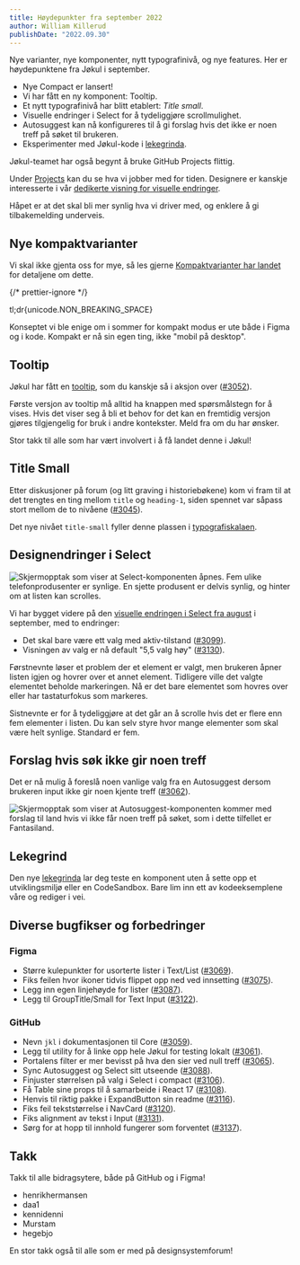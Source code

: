 ```yaml
---
title: Høydepunkter fra september 2022
author: William Killerud
publishDate: "2022.09.30"
---
```



<Ingress>
    Nye varianter, nye komponenter, nytt typografinivå, og nye features. Her er høydepunktene fra Jøkul i september.
</Ingress>

-   Nye Compact er lansert!
-   Vi har fått en ny komponent: Tooltip.
-   Et nytt typografinivå har blitt etablert: _Title small_.
-   Visuelle endringer i Select for å tydeliggjøre scrollmulighet.
-   Autosuggest kan nå konfigureres til å gi forslag hvis det ikke er noen treff på søket til brukeren.
-   Eksperimenter med Jøkul-kode i [lekegrinda](/kom-i-gang/lekegrind).

Jøkul-teamet har også begynt å bruke GitHub Projects flittig.

Under [Projects](https://github.com/orgs/fremtind/projects/22/views/3) kan du se hva vi jobber med for tiden. Designere er kanskje interesserte i vår [dedikerte visning for visuelle endringer](https://github.com/orgs/fremtind/projects/22/views/1).

Håpet er at det skal bli mer synlig hva vi driver med, og enklere å gi tilbakemelding underveis.

## Nye kompaktvarianter

Vi skal ikke gjenta oss for mye, så les gjerne [Kompaktvarianter har landet](/blog/compact-reboot/) for detaljene om dette.

<div className="jkl-portal-paragraph">
    {/* prettier-ignore */}
    <p className="jkl-bold">tl;dr{unicode.NON_BREAKING_SPACE}<Tooltip content="Too long; didn't read" /></p>
</div>

Konseptet vi ble enige om i sommer for kompakt modus er ute både i Figma og i kode. Kompakt er nå sin egen ting, ikke "mobil på desktop".

## Tooltip

Jøkul har fått en [tooltip](/komponenter/tooltip), som du kanskje så i aksjon over ([#3052](https://github.com/fremtind/jokul/issues/3052)).

Første versjon av tooltip må alltid ha knappen med spørsmålstegn for å vises. Hvis det viser seg å bli et behov for
det kan en fremtidig versjon gjøres tilgjengelig for bruk i andre kontekster. Meld fra om du har ønsker.

Stor takk til alle som har vært involvert i å få landet denne i Jøkul!

## Title Small

Etter diskusjoner på forum (og litt graving i historiebøkene) kom vi fram til at det trengtes en ting mellom `title` og `heading-1`, siden spennet var såpass stort mellom de to nivåene ([#3045](https://github.com/fremtind/jokul/issues/3045)).

Det nye nivået `title-small` fyller denne plassen i [typografiskalaen](/profil/typografi).

## Designendringer i Select

![Skjermopptak som viser at Select-komponenten åpnes. Fem ulike telefonprodusenter er synlige. En sjette produsent er delvis synlig, og hinter om at listen kan scrolles.](/assets/blog/updates/september-2022/select-scroll-hint.gif)

Vi har bygget videre på den [visuelle endringen i Select fra august](/blog/updates/august-2022/#oppdatert-select-design) i september, med to endringer:

-   Det skal bare være ett valg med aktiv-tilstand ([#3099](https://github.com/fremtind/jokul/issues/3099)).
-   Visningen av valg er nå default "5,5 valg høy" ([#3130](https://github.com/fremtind/jokul/issues/3130)).

Førstnevnte løser et problem der et element er valgt, men brukeren åpner listen igjen og hovrer over et annet element. Tidligere ville det valgte elementet beholde markeringen. Nå er det bare elementet som hovres over eller har tastaturfokus som markeres.

Sistnevnte er for å tydeliggjøre at det går an å scrolle hvis det er flere enn fem elementer i listen. Du kan selv styre hvor mange elementer som skal være helt synlige. Standard er fem.

## Forslag hvis søk ikke gir noen treff

Det er nå mulig å foreslå noen vanlige valg fra en Autosuggest dersom brukeren input ikke gir noen kjente treff ([#3062](https://github.com/fremtind/jokul/issues/3062)).

![Skjermopptak som viser at Autosuggest-komponenten kommer med forslag til land hvis vi ikke får noen treff på søket, som i dette tilfellet er Fantasiland.](/assets/blog/updates/september-2022/autosuggest-ingen-treff-valg.gif)

## Lekegrind

Den nye [lekegrinda](/kom-i-gang/lekegrind) lar deg teste en komponent uten å sette opp et utviklingsmiljø eller en CodeSandbox. Bare lim inn ett av kodeeksemplene våre og rediger i vei.

## Diverse bugfikser og forbedringer

### Figma

-   Større kulepunkter for usorterte lister i Text/List ([#3069](https://github.com/fremtind/jokul/issues/3069)).
-   Fiks feilen hvor ikoner tidvis flippet opp ned ved innsetting ([#3075](https://github.com/fremtind/jokul/issues/3075)).
-   Legg inn egen linjehøyde for lister ([#3087](https://github.com/fremtind/jokul/issues/3087)).
-   Legg til GroupTitle/Small for Text Input ([#3122](https://github.com/fremtind/jokul/issues/3122)).

### GitHub

-   Nevn `jkl` i dokumentasjonen til Core ([#3059](https://github.com/fremtind/jokul/issues/3059)).
-   Legg til utility for å linke opp hele Jøkul for testing lokalt ([#3061](https://github.com/fremtind/jokul/issues/3061)).
-   Portalens filter er mer bevisst på hva den sier ved null treff ([#3065](https://github.com/fremtind/jokul/issues/3065)).
-   Sync Autosuggest og Select sitt utseende ([#3088](https://github.com/fremtind/jokul/issues/3088)).
-   Finjuster størrelsen på valg i Select i compact ([#3106](https://github.com/fremtind/jokul/issues/3106)).
-   Få Table sine props til å samarbeide i React 17 ([#3108](https://github.com/fremtind/jokul/issues/3108)).
-   Henvis til riktig pakke i ExpandButton sin readme ([#3116](https://github.com/fremtind/jokul/issues/3116)).
-   Fiks feil tekststørrelse i NavCard ([#3120](https://github.com/fremtind/jokul/issues/3120)).
-   Fiks alignment av tekst i Input ([#3131](https://github.com/fremtind/jokul/issues/3131)).
-   Sørg for at hopp til innhold fungerer som forventet ([#3137](https://github.com/fremtind/jokul/issues/3137)).

## Takk

Takk til alle bidragsytere, både på GitHub og i Figma!

-   henrikhermansen
-   daa1
-   kennidenni
-   Murstam
-   hegebjo

En stor takk også til alle som er med på designsystemforum!
